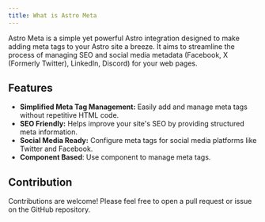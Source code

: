 ```yaml
---
title: What is Astro Meta
---
```



<Analytics />

Astro Meta is a simple yet powerful Astro integration designed to make adding meta tags to your Astro site a breeze. It aims to streamline the process of managing SEO and social media metadata (Facebook, X (Formerly Twitter), LinkedIn, Discord) for your web pages.

## Features

- **Simplified Meta Tag Management:** Easily add and manage meta tags without repetitive HTML code.
- **SEO Friendly:** Helps improve your site's SEO by providing structured meta information.
- **Social Media Ready:** Configure meta tags for social media platforms like Twitter and Facebook.
- **Component Based**: Use component to manage meta tags.

## Contribution

Contributions are welcome! Please feel free to open a pull request or issue on the GitHub repository.

